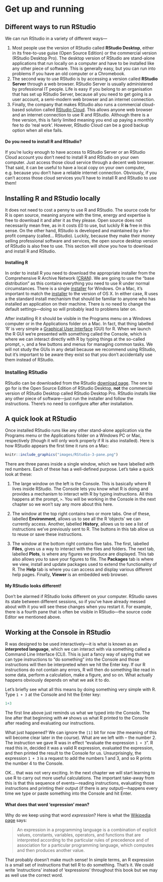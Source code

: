 # Get up and running {.unnumbered}

## Different ways to run RStudio {.unnumbered}

We can run RStudio in a variety of different ways---

1.  Most people use the version of RStudio called **RStudio Desktop**, either in its free-to-use guise (Open Source Edition) or the commercial version (RStudio Desktop Pro). The desktop version of RStudio are stand-alone applications that run locally on a computer and have to be installed like any other piece of software. This is generally easy, but you can run into problems if you have an old computer or a Chromebook.
2.  The second way to use RStudio is by accessing a version called **RStudio Server** through a web browser. RStudio Server is usually administered by professional IT people. Life is easy if you belong to an organisation that has set up RStudio Server, because all you need to get going is a user account, a semi-modern web browser and an internet connection.
3.  Finally, the company that makes RStudio also runs a commercial cloud-based solution called [RStudio Cloud](https://rstudio.com/products/cloud/). This allows anyone web browser and an internet connection to use R and RStudio. Although there is a free version, this is fairly limited meaning you end up paying a monthly fee to do 'real work'. However, RStudio Cloud can be a good backup option when all else fails.

::: {.infobox .information data-latex="{information}"}
#### Do you need to install R and RStudio? {.unnumbered}

If you're lucky enough to have access to RStudio Server or an RStudio Cloud account you don't need to install R and RStudio on your own computer. Just access those cloud service through a decent web browser. That said, it can be useful to have a local copy on your own computer, e.g. because you don't have a reliable internet connection. Obviously, if you can't access those cloud services you'll have to install R and RStudio to use them!
:::

## Installing R and RStudio locally {.unnumbered}

It does not need to cost a penny to use R and RStudio. The source code for R is open source, meaning anyone with the time, energy and expertise is free to download it and alter it as they please. Open source does not necessarily mean free, as in it costs £0 to use, but luckily R **is** free in this sense. On the other hand, RStudio is developed and maintained by a for-profit company (called... RStudio). Luckily, because they make their money selling professional software and services, the open source desktop version of RStudio is also free to use. This section will show you how to download and install R and RStudio.

#### Installing R {.unnumbered}

In order to install R you need to download the appropriate installer from the Comprehensive R Archive Network ([CRAN](http://cran.r-project.org)). We are going to use the "base distribution" as this contains everything you need to use R under normal circumstances. There is a single [installer](http://cran.r-project.org/bin/windows/base/) for Windows. On a Mac, it's important to match the [installer](http://cran.r-project.org/bin/macosx/) to the version of OS X. In either case, R uses a the standard install mechanism that should be familiar to anyone who has installed an application on their machine. There is no need to change the default settings---doing so will probably lead to problems later on.

After installing R it should be visible in the Programs menu on a Windows computer or in the Applications folder on a Mac. In fact, that thing labelled 'R' is very simple a [Graphical User Interface](http://en.wikipedia.org/wiki/Graphical_user_interface) (GUI) for R. When we launch the R GUI we're presented with something called the Console, which is where we can interact directly with R by typing things at the so-called prompt, `>`, and a few buttons and menus for managing common tasks. We will not study the GUIs in any detail because we recommend using RStudio, but it's important to be aware they exist so that you don't accidentally use them instead of RStudio.

### Installing RStudio {.unnumbered}

RStudio can be downloaded from the RStudio [download page](http://www.rstudio.com/products/RStudio/#Desk). The one to go for is the Open Source Edition of RStudio Desktop, **not** the commercial version of RStudio Desktop called RStudio Desktop Pro. RStudio installs like any other piece of software---just run the installer and follow the instructions. There's no need to configure after after installation.

## A quick look at RStudio {.unnumbered}

Once installed RStudio runs like any other stand-alone application via the Programs menu or the Applications folder on a Windows PC or Mac, respectively (though it will only work properly if R is also installed). Here is how RStudio appears the first time it runs on a Mac:

```r
knitr::include_graphics("images/RStudio-3-pane.png")
```

There are three panes inside a single window, which we have labelled with red numbers. Each of these has a well-defined purpose. Let's take a quick look at these:

1.  The large window on the left is the Console. This is basically where R lives inside RStudio. The Console lets you know what R is doing and provides a mechanism to interact with R by typing instructions. All this happens at the prompt, `>`. You will be working in the Console in the next chapter so we won't say any more about this here.

2.  The window at the top right contains two or more tabs. One of these, labelled **Environment**, allows us to see all the R 'objects' we can currently access. Another, labelled **History**, allows us to see a list of instructions we've previously sent to R. The buttons in this tab allow us to reuse or save these instructions.

3.  The window at the bottom right contains five tabs. The first, labelled **Files**, gives us a way to interact with the files and folders. The next tab, labelled **Plots**, is where any figures we produce are displayed. This tab also allows you to save your figures to file. The **Packages** tab is where we view, install and update packages used to extend the functionality of R. The **Help** tab is where you can access and display various different help pages. Finally, **Viewer** is an embedded web browser.

::: {.infobox .information data-latex="{information}"}
#### My RStudio looks different! {.unnumbered}

Don't be alarmed if RStudio looks different on your computer. RStudio saves its state between different sessions, so if you've have already messed about with it you will see these changes when you restart it. For example, there is a fourth pane that is often be visible in RStudio---the source code Editor we mentioned above.
:::

## Working at the Console in RStudio {.unnumbered #working-at-console}

R was designed to be used interactively---it is what is known as an **interpreted language**, which we can interact with via something called a Command Line Interface (CLI). This is just a fancy way of saying that we can type instructions to "do something" into the Console and those instructions will then be interpreted when we hit the Enter key. If our R instructions do not contain any errors, R will then do something like read in some data, perform a calculation, make a figure, and so on. What actually happens obviously depends on what we ask it to do.

Let's briefly see what all this means by doing something very simple with R. Type `1 + 3` at the Console and hit the Enter key:

```r
1+3
```

The first line above just reminds us what we typed into the Console. The line after that beginning with `##` shows us what R printed to the Console after reading and evaluating our instructions.

What just happened? We can ignore the `[1]` bit for now (the meaning of this will become clear later in the course). What are we left with -- the number 2. The instruction we gave R was in effect "evaluate the expression `1 + 3`". R read this in, decided it was a valid R expression, evaluated the expression, and then printed the result to the Console for us. Unsurprisingly, the expression `1 + 3` is a request to add the numbers 1 and 3, and so R prints the number 4 to the Console.

OK... that was not very exciting. In the next chapter we will start learning to use R to carry out more useful calculations. The important take-away from this is that this sequence of events---reading instructions, evaluating those instructions and printing their output (if there is any output)---happens every time we type or paste something into the Console and hit Enter.

::: {.infobox .information data-latex="{information}"}
#### What does that word 'expression' mean? {.unnumbered}

Why do we keep using that word *expression*? Here is what the [Wikipedia page](http://en.wikipedia.org/wiki/Expression_(computer_science)) says:

> An expression in a programming language is a combination of explicit values, constants, variables, operators, and functions that are interpreted according to the particular rules of precedence and of association for a particular programming language, which computes and then produces another value.

That probably doesn't make much sense! In simple terms, an R expression is a small set of instructions that tell R to do something. That's it. We could write 'instructions' instead of 'expressions' throughout this book but we may as well use the correct word.
:::
